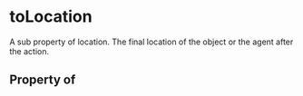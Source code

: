 # toLocation

A sub property of location. The final location of the object or the agent after the action.

## Property of




